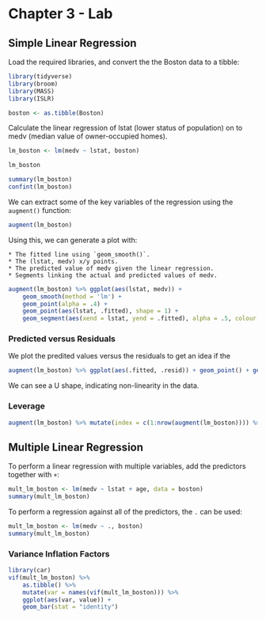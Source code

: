 # Chapter 3 - Lab

## Simple Linear Regression

Load the required libraries, and convert the the Boston data to a tibble:
```r
library(tidyverse)
library(broom)
library(MASS)
library(ISLR)

boston <- as.tibble(Boston)
```

Calculate the linear regression of lstat (lower status of population) on to medv (median value of owner-occupied homes).

```r
lm_boston <- lm(medv ~ lstat, boston)

lm_boston

summary(lm_boston)
confint(lm_boston)
```

We can extract some of the key variables of the regression using the `augment()` function:
```r
augment(lm_boston)
```

Using this, we can generate a plot with:

    * The fitted line using `geom_smooth()`.
    * The (lstat, medv) x/y points.
    * The predicted value of medv given the linear regression.
    * Segments linking the actual and predicted values of medv.


```r
augment(lm_boston) %>% ggplot(aes(lstat, medv)) + 
    geom_smooth(method = 'lm') + 
    geom_point(alpha = .4) + 
    geom_point(aes(lstat, .fitted), shape = 1) + 
    geom_segment(aes(xend = lstat, yend = .fitted), alpha = .5, colour = 'grey')
```

### Predicted versus Residuals

We plot the predited values versus the residuals to get an idea if the

```r
augment(lm_boston) %>% ggplot(aes(.fitted, .resid)) + geom_point() + geom_smooth()
```

We can see a U shape, indicating non-linearity in the data.

### Leverage

```r
augment(lm_boston) %>% mutate(index = c(1:nrow(augment(lm_boston)))) %>% ggplot(aes(index, .hat)) + geom_point()
```

## Multiple Linear Regression

To perform a linear regression with multiple variables, add the predictors together with `+`:

```r
mult_lm_boston <- lm(medv ~ lstat + age, data = boston)
summary(mult_lm_boston)
```

To perform a regression against all of the predictors, the `.` can be used:

```r
mult_lm_boston <- lm(medv ~ ., boston)
summary(mult_lm_boston)
```

### Variance Inflation Factors

```r
library(car)
vif(mult_lm_boston) %>% 
    as.tibble() %>% 
    mutate(var = names(vif(mult_lm_boston))) %>% 
    ggplot(aes(var, value)) + 
    geom_bar(stat = "identity")
```








	


